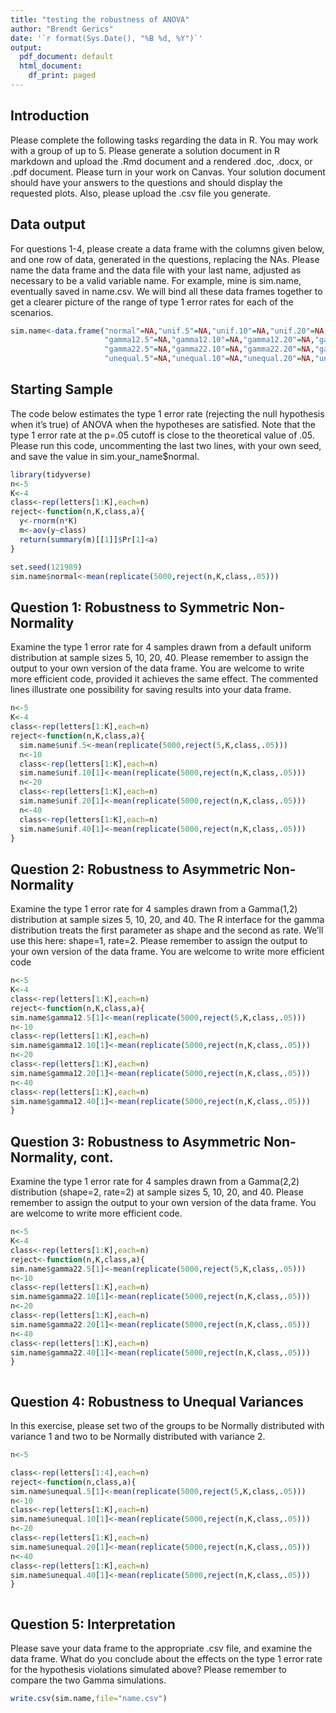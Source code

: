 ---
title: "testing the robustness of ANOVA"
author: "Brendt Gerics"
date: '`r format(Sys.Date(), "%B %d, %Y")`'
output:
  pdf_document: default
  html_document:
    df_print: paged
---

## Introduction

Please complete the following tasks regarding the data in R. You may work with a group of up to 5. Please generate a solution document in R markdown and upload the .Rmd document and a rendered  .doc, .docx, or .pdf document. Please turn in your work on Canvas. Your solution document should have your answers to the questions and should display the requested plots. Also, please upload the .csv file you generate. 

## Data output

For questions 1-4, please create a data frame with the columns given below, and one row of data, generated in the questions, replacing the NAs. Please name the data frame and the data file with your last name, adjusted as necessary to be a valid variable name. For example, mine is sim.name, eventually saved in name.csv. We will bind all these data frames together to get a clearer picture of the range of type 1 error rates for each of the scenarios.

```{r}
sim.name<-data.frame("normal"=NA,"unif.5"=NA,"unif.10"=NA,"unif.20"=NA,"unif.40"=NA,
                     "gamma12.5"=NA,"gamma12.10"=NA,"gamma12.20"=NA,"gamma12.40"=NA,
                     "gamma22.5"=NA,"gamma22.10"=NA,"gamma22.20"=NA,"gamma22.40"=NA,
                     "unequal.5"=NA,"unequal.10"=NA,"unequal.20"=NA,"unequal.40"=NA)
```





## Starting Sample 

The code below estimates the type 1 error rate (rejecting the null hypothesis when it's true) of ANOVA when the hypotheses are satisfied. Note that the type 1 error rate at the p=.05 cutoff is close to the theoretical value of .05. Please run this code, uncommenting the last two lines, with your own seed, and save the value in sim.your_name$normal.

```{r}
library(tidyverse)
n<-5
K<-4
class<-rep(letters[1:K],each=n)
reject<-function(n,K,class,a){
  y<-rnorm(n*K)
  m<-aov(y~class)
  return(summary(m)[[1]]$Pr[1]<a)
}

set.seed(121989)
sim.name$normal<-mean(replicate(5000,reject(n,K,class,.05)))

```


## Question 1: Robustness to Symmetric Non-Normality

Examine the type 1 error rate for 4 samples drawn from a default uniform distribution at sample sizes 5, 10, 20, 40. Please remember to assign the output to your own version of the data frame. You are welcome to write more efficient code, provided it achieves the same effect. The commented lines illustrate one possibility for saving results into your data frame.

```{r}
n<-5
K<-4
class<-rep(letters[1:K],each=n)
reject<-function(n,K,class,a){
  sim.name$unif.5<-mean(replicate(5000,reject(5,K,class,.05)))
  n<-10
  class<-rep(letters[1:K],each=n)
  sim.name$unif.10[1]<-mean(replicate(5000,reject(n,K,class,.05)))
  n<-20
  class<-rep(letters[1:K],each=n)
  sim.name$unif.20[1]<-mean(replicate(5000,reject(n,K,class,.05)))
  n<-40
  class<-rep(letters[1:K],each=n)
  sim.name$unif.40[1]<-mean(replicate(5000,reject(n,K,class,.05)))
}


```


## Question 2: Robustness to Asymmetric Non-Normality

Examine the type 1 error rate for 4 samples drawn from a Gamma(1,2) distribution at sample sizes 5, 10, 20, and 40. The R interface for the gamma distribution treats the first parameter as shape and the second as rate. We'll use this here: shape=1, rate=2. Please remember to assign the output to your own version of the data frame. You are welcome to write more efficient code

```{r}
n<-5
K<-4
class<-rep(letters[1:K],each=n)
reject<-function(n,K,class,a){
sim.name$gamma12.5[1]<-mean(replicate(5000,reject(5,K,class,.05)))
n<-10
class<-rep(letters[1:K],each=n)
sim.name$gamma12.10[1]<-mean(replicate(5000,reject(n,K,class,.05)))
n<-20
class<-rep(letters[1:K],each=n)
sim.name$gamma12.20[1]<-mean(replicate(5000,reject(n,K,class,.05)))
n<-40
class<-rep(letters[1:K],each=n)
sim.name$gamma12.40[1]<-mean(replicate(5000,reject(n,K,class,.05)))
}

```

## Question 3: Robustness to Asymmetric Non-Normality, cont.

Examine the type 1 error rate for 4 samples drawn from a Gamma(2,2) distribution (shape=2, rate=2) at sample sizes 5, 10, 20, and 40. Please remember to assign the output to your own version of the data frame. You are welcome to write more efficient code.

```{r}
n<-5
K<-4
class<-rep(letters[1:K],each=n)
reject<-function(n,K,class,a){
sim.name$gamma22.5[1]<-mean(replicate(5000,reject(5,K,class,.05)))
n<-10
class<-rep(letters[1:K],each=n)
sim.name$gamma22.10[1]<-mean(replicate(5000,reject(n,K,class,.05)))
n<-20
class<-rep(letters[1:K],each=n)
sim.name$gamma22.20[1]<-mean(replicate(5000,reject(n,K,class,.05)))
n<-40
class<-rep(letters[1:K],each=n)
sim.name$gamma22.40[1]<-mean(replicate(5000,reject(n,K,class,.05)))
}



```

## Question 4: Robustness to Unequal Variances

In this exercise, please set two of the groups to be Normally distributed with variance 1 and two to be Normally distributed with variance 2.

```{r}
n<-5

class<-rep(letters[1:4],each=n)
reject<-function(n,class,a){
sim.name$unequal.5[1]<-mean(replicate(5000,reject(5,K,class,.05)))
n<-10
class<-rep(letters[1:K],each=n)
sim.name$unequal.10[1]<-mean(replicate(5000,reject(n,K,class,.05)))
n<-20
class<-rep(letters[1:K],each=n)
sim.name$unequal.20[1]<-mean(replicate(5000,reject(n,K,class,.05)))
n<-40
class<-rep(letters[1:K],each=n)
sim.name$unequal.40[1]<-mean(replicate(5000,reject(n,K,class,.05)))
}



```


## Question 5: Interpretation

Please save your data frame to the appropriate .csv file, and examine the data frame. What do you conclude about the effects on the type 1 error rate for the hypothesis violations simulated above? Please remember to compare the two Gamma simulations.

```{r}
write.csv(sim.name,file="name.csv")
```
